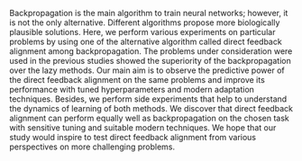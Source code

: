 Backpropagation is the main algorithm to train neural networks; however, it is not the only alternative. Different algorithms propose more biologically plausible solutions. Here, we perform various experiments on particular problems by using one of the alternative algorithm called direct feedback alignment among backpropagation. The problems under consideration were used in the previous studies showed the superiority of the backpropagation over the lazy methods. Our main aim is to observe the predictive power of the direct feedback alignment on the same problems and improve its performance with tuned hyperparameters and modern adaptation techniques. Besides, we perform side experiments that help to understand the dynamics of learning of both methods. We discover that direct feedback alignment can perform equally well as backpropagation on the chosen task with sensitive tuning and suitable modern techniques. We hope that our study would inspire to test direct feedback alignment from various perspectives on more challenging problems.